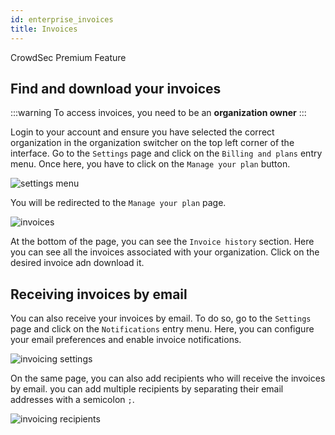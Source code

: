 ```yaml
---
id: enterprise_invoices
title: Invoices
---
```



<div className="mb-4">
    <Badge variant="premium">CrowdSec Premium Feature</Badge>
</div>



## Find and download your invoices

:::warning
To access invoices, you need to be an **organization owner**
:::

Login to your account and ensure you have selected the correct organization in the organization switcher on the top left corner of the interface. Go to the `Settings` page and click on the `Billing and plans` entry menu. Once here, you have to click on the `Manage your plan` button.

![settings menu](/img/console/enterprise_invoices/invoices_settings_menu.png)

You will be redirected to the `Manage your plan` page.

![invoices](/img/console/enterprise_invoices/invoices_stripe.png)

At the bottom of the page, you can see the `Invoice history` section. Here you can see all the invoices associated with your organization. Click on the desired invoice adn download it.

## Receiving invoices by email

You can also receive your invoices by email. To do so, go to the `Settings` page and click on the `Notifications`  entry menu. Here, you can configure your email preferences and enable invoice notifications.

 ![invoicing settings](/img/console/enterprise_invoices/invoices_invoicing_notification_settings.png)

 On the same page, you can also add recipients who will receive the invoices by email. you can add multiple recipients by separating their email addresses with a semicolon `;`.

![invoicing recipients](/img/console/enterprise_invoices/invoices_invoicing_recipients.png)
